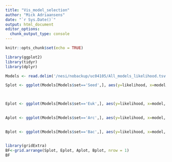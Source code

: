 ```yaml
---
title: "Vis_model_selection"
author: "Mick Adriaansens"
date: "`r Sys.Date()`"
output: html_document
editor_options: 
  chunk_output_type: console
---
```


```r
knitr::opts_chunk$set(echo = TRUE)
```

```r
library(ggplot2)
library(tidyr)
library(dplyr)
```

```r
Models <- read.delim('/nesi/nobackup/uc04105/All_models_likelihood.tsv', sep='\t', stringsAsFactors = TRUE)
```

```r
Splot <- ggplot(Models[Models$set=='Seed',], aes(y=likelihood, x=model, fill=model)) + geom_boxplot(outlier.alpha = 0) + geom_jitter(alpha=0.3) + ggtitle('Best models and their score from Seed') + theme(axis.title.y = element_text(color = "black", size = 15, angle = 0, hjust = .5, vjust = .5, face = "bold"),
                                                                                                                                                                axis.title.x = element_text(color = "black", size = 15, angle = 0, hjust = .5, vjust = .5, face = "bold")) +  theme(plot.title = element_text(size = 10, face = "bold")) + ylim(-72500, -50000)


Eplot <- ggplot(Models[Models$set=='Euk',], aes(y=likelihood, x=model, fill=model)) + geom_boxplot(outlier.alpha = 0)+ geom_jitter(alpha=0.3) + ggtitle('Best models and their score from Euk') + theme(axis.title.y = element_text(color = "black", size = 15, angle = 0, hjust = .5, vjust = .5, face = "bold"),
                                                                                                                                                                axis.title.x = element_text(color = "black", size = 15, angle = 0, hjust = .5, vjust = .5, face = "bold")) +  theme(plot.title = element_text(size = 10, face = "bold")) + ylim(-72500, -50000)

Aplot <- ggplot(Models[Models$set=='Arc',], aes(y=likelihood, x=model, fill=model)) + geom_boxplot(outlier.alpha = 0)+ geom_jitter(alpha=0.3) + ggtitle('Best models and their score from Arc') + theme(axis.title.y = element_text(color = "black", size = 15, angle = 0, hjust = .5, vjust = .5, face = "bold"),
                                                                                                                                                                axis.title.x = element_text(color = "black", size = 15, angle = 0, hjust = .5, vjust = .5, face = "bold")) +  theme(plot.title = element_text(size = 10, face = "bold")) + ylim(-72500, -50000)

Bplot <- ggplot(Models[Models$set=='Bac',], aes(y=likelihood, x=model, fill=model)) + geom_boxplot(outlier.alpha = 0)+ geom_jitter(alpha=0.3) + ggtitle('Best models and their score from Bac') + theme(axis.title.y = element_text(color = "black", size = 15, angle = 0, hjust = .5, vjust = .5, face = "bold"),
                                                                                                                                                                axis.title.x = element_text(color = "black", size = 15, angle = 0, hjust = .5, vjust = .5, face = "bold")) +  theme(plot.title = element_text(size = 10, face = "bold")) + ylim(-72500, -50000)
```

```r
library(gridExtra)
BF<-grid.arrange(Splot, Eplot, Aplot, Bplot, nrow = 1)
BF
```
